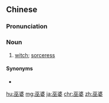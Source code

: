 ==Chinese==
{{zh-forms}}

===Pronunciation===
{{zh-pron
|m=wūpó
|c=mou4 po4
|mn=qz,xm,zz:bû-pô
|cat=n
}}

===Noun===
{{zh-noun}}

# [[witch]]; [[sorceress]]

====Synonyms====
* {{zh-l|女巫}}

[[hu:巫婆]]
[[mg:巫婆]]
[[ja:巫婆]]
[[chr:巫婆]]
[[zh:巫婆]]